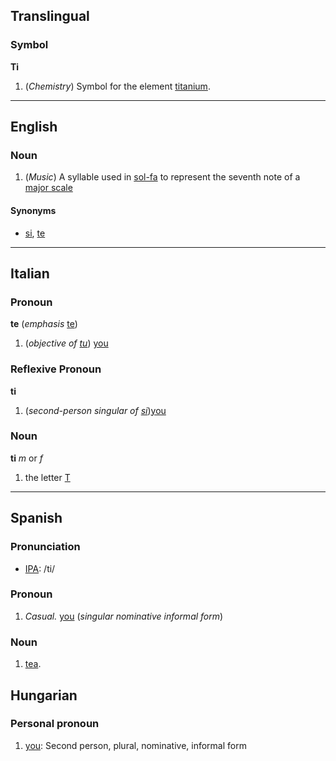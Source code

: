 ==Translingual==
===Symbol===
'''Ti'''

#(''Chemistry'') Symbol for the element [[titanium]].

----
==English==
===Noun===

#(''Music'') A syllable used in [[sol-fa]] to represent the seventh note of a [[major scale]]

====Synonyms====
*[[si]], [[te]]
----
==Italian==
===Pronoun===
'''te''' (''emphasis'' [[te]])

# (''objective of [[tu]]'') [[you]] 

===Reflexive Pronoun===
'''ti'''

# (''second-person singular of [[si#Italian|si]]'')[[you]]

===Noun===
'''ti''' ''m'' or ''f''

# the letter [[T]]

----
==Spanish==
===Pronunciation===
*[[w:IPA|IPA]]: /ti/

===Pronoun===
#''Casual.'' [[you]] (''singular nominative informal form'')

===Noun===
#[[tea]].


==Hungarian==
===Personal pronoun===

#[[you]]: Second person, plural, nominative, informal form